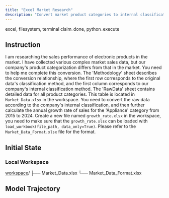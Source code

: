```yaml
---
title: "Excel Market Research"
description: "Convert market product categories to internal classifications and calculate 2015–2024 Appliance sales growth rate, saving results in growth_rate.xlsx for data-only loading."
---
```


<Columns cols={2}>
  <Card title="MCP Server" icon="cloud">
    excel, filesystem, terminal
  </Card>
  <Card title="Local Tool" icon="terminal">
    claim_done, python_execute
  </Card>
</Columns>

## Instruction

I am researching the sales performance of electronic products in the market. I have collected various complex market sales data, but our company's product categorization differs from that in the market. You need to help me complete this conversion. The 'Methodology' sheet describes the conversion relationship, where the first row corresponds to the original data's classification method, and the first column corresponds to our company's internal classification method. The 'RawData' sheet contains detailed data for all product categories. This table is located in `Market_Data.xlsx` in the workspace. You need to convert the raw data according to the company's internal classification, and then further calculate the annual growth rate of sales for the 'Appliance' category from 2015 to 2024. Create a new file named `growth_rate.xlsx` in the workspace, you need to make sure that the `growth_rate.xlsx` can be loaded with `load_workbook(file_path, data_only=True)`. Please refer to the `Market_Data_Format.xlsx` file for the format.

## Initial State

### Local Workspace

<div className="file-tree">
<a href="https://github.com/hkust-nlp/mcpbench_dev/tree/finalpool_dev/tasks/finalpool/excel-market-research/initial_workspace">workspace</a>/
├── Market_Data.xlsx
└── Market_Data_Format.xlsx
</div>


## Model Trajectory
